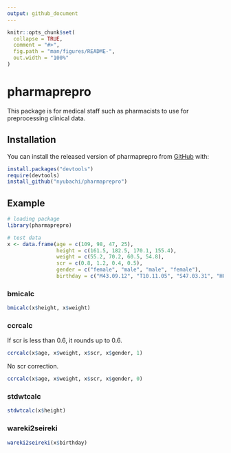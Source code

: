 ```yaml
---
output: github_document
---
```


<!-- README.md is generated from README.Rmd. Please edit that file -->

```r
knitr::opts_chunk$set(
  collapse = TRUE,
  comment = "#>",
  fig.path = "man/figures/README-",
  out.width = "100%"
)
```
# pharmaprepro

This package is for medical staff such as pharmacists to use for preprocessing clinical data.

## Installation

You can install the released version of pharmaprepro from [GitHub](https://github.com/nyubachi/pharmaprepro) with:

``` r
install.packages("devtools")
require(devtools)
install_github("nyubachi/pharmaprepro")
```

## Example

```r
# loading package
library(pharmaprepro)
```

```r
# test data
x <- data.frame(age = c(109, 98, 47, 25),
                height = c(161.5, 182.5, 170.1, 155.4),
                weight = c(55.2, 70.2, 60.5, 54.8),
                scr = c(0.8, 1.2, 0.4, 0.5),
                gender = c("female", "male", "male", "female"),
                birthday = c("M43.09.12", "T10.11.05", "S47.03.31", "H06.12.29"))
```

### bmicalc

```r
bmicalc(x$height, x$weight)
```

### ccrcalc

If scr is less than 0.6, it rounds up to 0.6.
```r
ccrcalc(x$age, x$weight, x$scr, x$gender, 1)
```

No scr correction.
```r
ccrcalc(x$age, x$weight, x$scr, x$gender, 0)
```

### stdwtcalc

```r
stdwtcalc(x$height)
```

### wareki2seireki

```r
wareki2seireki(x$birthday)
```
